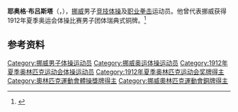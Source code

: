 {{NoteTA|G1=Sports}}
'''耶奥格·布吕斯塔'''（{{lang-no|Georg Brustad}}，{{bd|1892年|11月23日|1932年|3月17日}}），[[挪威|挪威]]男子[[竞技体操|竞技体操]]及[[职业拳击|职业拳击]]运动员。他曾代表挪威获得1912年夏季奥运会体操比赛男子团体瑞典式铜牌。<ref>{{Cite web|title=Georg BRUSTAD|url=https://www.olympic.org/georg-brustad|accessdate=2021-03-31|work=International Olympic Committee|archive-date=2020-08-12|archive-url=https://web.archive.org/web/20200812155942/https://www.olympic.org/georg-brustad|dead-url=no}}</ref>

== 参考资料 ==
{{reflist}}

{{Authority control}}
{{DEFAULTSORT:Brustad, Georg}}
[[Category:挪威男子体操运动员|Category:挪威男子体操运动员]]
[[Category:挪威奥运体操运动员|Category:挪威奥运体操运动员]]
[[Category:1912年夏季奥林匹克运动会体操运动员|Category:1912年夏季奥林匹克运动会体操运动员]]
[[Category:1912年夏季奥林匹克运动会奖牌得主|Category:1912年夏季奥林匹克运动会奖牌得主]]
[[Category:奧林匹克運動會體操獎牌得主|Category:奧林匹克運動會體操獎牌得主]]
[[Category:挪威奧林匹克運動會銅牌得主|Category:挪威奧林匹克運動會銅牌得主]]
